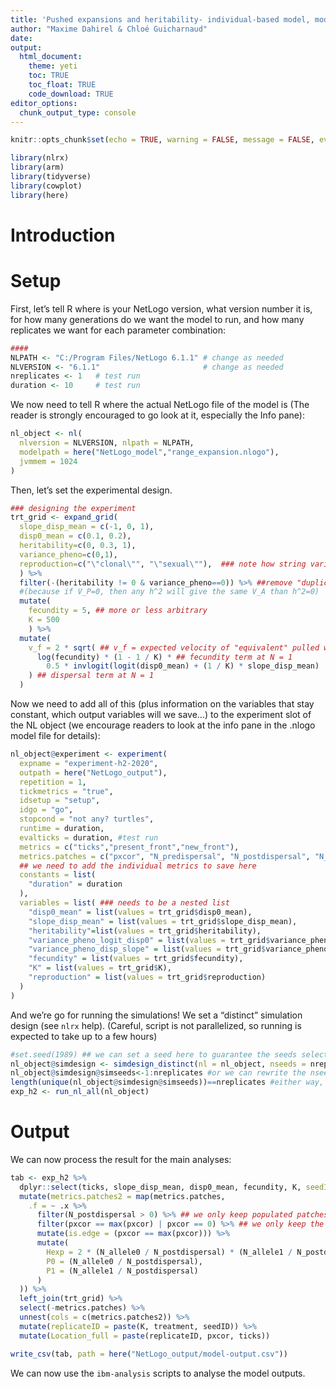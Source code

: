 ```yaml
---
title: 'Pushed expansions and heritability- individual-based model, model creation'
author: "Maxime Dahirel & Chloé Guicharnaud"
date:
output:
  html_document:
    theme: yeti
    toc: TRUE
    toc_float: TRUE
    code_download: TRUE
editor_options:
  chunk_output_type: console
---
```


```r
knitr::opts_chunk$set(echo = TRUE, warning = FALSE, message = FALSE, eval = FALSE)
```

```r
library(nlrx)
library(arm)
library(tidyverse)
library(cowplot)
library(here)
```

# Introduction

<!--to detail-->

# Setup

First, let's tell R where is your NetLogo version, what version number it is, for how many generations do we want the model to run, and how many replicates we want for each parameter combination:

```r
####
NLPATH <- "C:/Program Files/NetLogo 6.1.1" # change as needed
NLVERSION <- "6.1.1"                       # change as needed
nreplicates <- 1   # test run
duration <- 10     # test run
```

We now need to tell R where the actual NetLogo file of the model is (The reader is strongly encouraged to go look at it, especially the Info pane):

```r
nl_object <- nl(
  nlversion = NLVERSION, nlpath = NLPATH,
  modelpath = here("NetLogo_model","range_expansion.nlogo"),
  jvmmem = 1024
)
```


Then, let's set the experimental design. <!--to detail-->

```r
### designing the experiment
trt_grid <- expand_grid(
  slope_disp_mean = c(-1, 0, 1),
  disp0_mean = c(0.1, 0.2),
  heritability=c(0, 0.3, 1),
  variance_pheno=c(0,1),
  reproduction=c("\"clonal\"", "\"sexual\""),  ### note how string variable/csts must be entered to fit in later
  ) %>%
  filter(-(heritability != 0 & variance_pheno==0)) %>% ##remove "duplicate" cells
  #(because if V_P=0, then any h^2 will give the same V_A than h^2=0)
  mutate(
    fecundity = 5, ## more or less arbitrary
    K = 500
    ) %>%
  mutate(
    v_f = 2 * sqrt( ## v_f = expected velocity of "equivalent" pulled wave:
      log(fecundity) * (1 - 1 / K) * ## fecundity term at N = 1
        0.5 * invlogit(logit(disp0_mean) + (1 / K) * slope_disp_mean)
    ) ## dispersal term at N = 1
  )
```


Now we need to add all of this (plus information on the variables that stay constant, which output variables will we save...) to the experiment slot of the NL object (we encourage readers to look at the info pane in the .nlogo model file for details):

```r

nl_object@experiment <- experiment(
  expname = "experiment-h2-2020",
  outpath = here("NetLogo_output"),
  repetition = 1,
  tickmetrics = "true",
  idsetup = "setup",
  idgo = "go",
  stopcond = "not any? turtles",
  runtime = duration,
  evalticks = duration, #test run
  metrics = c("ticks","present_front","new_front"),
  metrics.patches = c("pxcor", "N_predispersal", "N_postdispersal", "N_allele0", "N_allele1"),
  ## we need to add the individual metrics to save here
  constants = list(
    "duration" = duration
  ),
  variables = list( ### needs to be a nested list
    "disp0_mean" = list(values = trt_grid$disp0_mean),
    "slope_disp_mean" = list(values = trt_grid$slope_disp_mean),
    "heritability"=list(values = trt_grid$heritability),
    "variance_pheno_logit_disp0" = list(values = trt_grid$variance_pheno),
    "variance_pheno_disp_slope" = list(values = trt_grid$variance_pheno),
    "fecundity" = list(values = trt_grid$fecundity),
    "K" = list(values = trt_grid$K),
    "reproduction" = list(values = trt_grid$reproduction)
  )
)
```


And we're go for running the simulations! We set a "distinct" simulation design (see `nlrx` help).
(Careful, script is not parallelized, so running <!--the final version--> is expected to take up to a few hours)

```r

#set.seed(1989) ## we can set a seed here to guarantee the seeds selected below are the same everytime
nl_object@simdesign <- simdesign_distinct(nl = nl_object, nseeds = nreplicates)
nl_object@simdesign@simseeds<-1:nreplicates #or we can rewrite the nseeds here (to guarantee they are all different)
length(unique(nl_object@simdesign@simseeds))==nreplicates #either way, check that all generated seeds are different
exp_h2 <- run_nl_all(nl_object)
```

<!--stop running from here for now, code not yet adapted starting from here-->
# Output

We can now process the result for the main analyses:

```r

tab <- exp_h2 %>%
  dplyr::select(ticks, slope_disp_mean, disp0_mean, fecundity, K, seedID = `random-seed`, metrics.patches) %>%
  mutate(metrics.patches2 = map(metrics.patches,
    .f = ~ .x %>%
      filter(N_postdispersal > 0) %>% ## we only keep populated patches...
      filter(pxcor == max(pxcor) | pxcor == 0) %>% ## we only keep the edge and the starting patch
      mutate(is.edge = (pxcor == max(pxcor))) %>%
      mutate(
        Hexp = 2 * (N_allele0 / N_postdispersal) * (N_allele1 / N_postdispersal), # expected heterozygosity
        P0 = (N_allele0 / N_postdispersal),
        P1 = (N_allele1 / N_postdispersal)
      )
  )) %>%
  left_join(trt_grid) %>%
  select(-metrics.patches) %>%
  unnest(cols = c(metrics.patches2)) %>%
  mutate(replicateID = paste(K, treatment, seedID)) %>%
  mutate(Location_full = paste(replicateID, pxcor, ticks))
```


```r
write_csv(tab, path = here("NetLogo_output/model-output.csv"))
```

We can now use the `ibm-analysis` scripts to analyse the model outputs.
